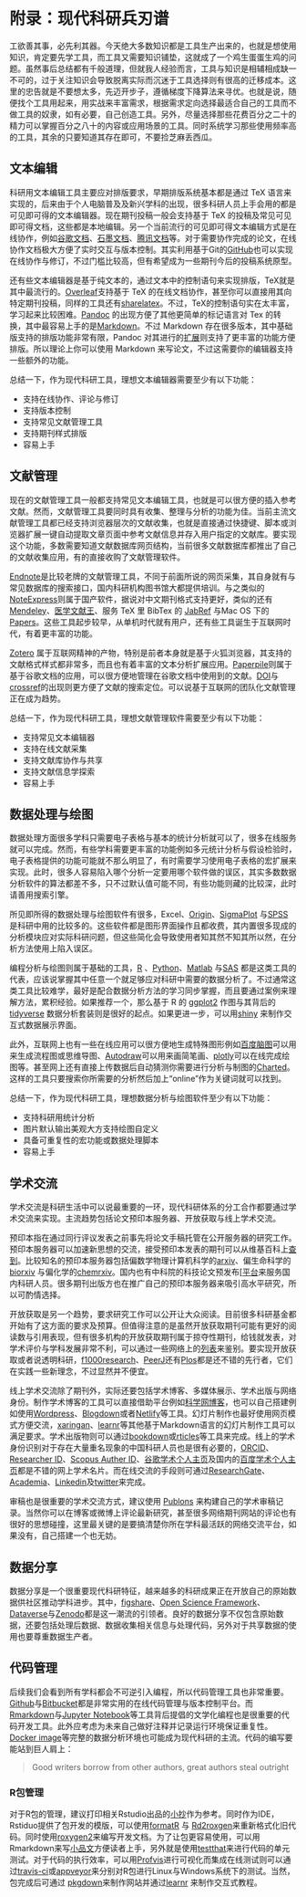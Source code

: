 # 附录：现代科研兵刃谱 {- #tool}

工欲善其事，必先利其器。今天绝大多数知识都是工具生产出来的，也就是想使用知识，肯定要先学工具，而工具又需要知识铺垫，这就成了一个鸡生蛋蛋生鸡的问题。虽然事后总结都有千般道理，但就我人经验而言，工具与知识是相辅相成缺一不可的，过于关注知识会导致脱离实际而沉迷于工具选择则有很高的迁移成本。这里的忠告就是不要想太多，先迈开步子，遵循梯度下降算法来寻优。也就是说，随便找个工具用起来，用实战来丰富需求，根据需求定向选择最适合自己的工具而不做工具的奴隶，如有必要，自己创造工具。另外，尽量选择那些花费百分之二十的精力可以掌握百分之八十的内容或应用场景的工具。同时系统学习那些使用频率高的工具，其余的只要知道其存在即可，不要捡芝麻丢西瓜。

## 文本编辑 {-}

科研用文本编辑工具主要应对排版要求，早期排版系统基本都是通过 TeX 语言来实现的，后来由于个人电脑普及及新兴学科的出现，很多科研人员上手会用的都是可见即可得的文本编辑器。现在期刊投稿一般会支持基于 TeX 的投稿及常见可见即可得文档，这些都是本地编辑。另一个当前流行的可见即可得文本编辑方式是在线协作，例如[谷歌文档](https://docs.google.com/)、[石墨文档](https://shimo.im/)、[腾讯文档](https://docs.qq.com/)等。对于需要协作完成的论文，在线协作文档极大方便了实时交互与版本控制。其实利用基于Git的[GitHub](https://github.com/)也可以实现在线协作与修订，不过门槛比较高，但有希望成为一些期刊今后的投稿系统原型。

还有些文本编辑器是基于纯文本的，通过文本中的控制语句来实现排版，TeX就是其中最流行的。[Overleaf](https://www.overleaf.com/)支持基于 TeX 的在线文档协作，甚至你可以直接用其向特定期刊投稿，同样的工具还有[sharelatex](https://www.sharelatex.com/)。不过，TeX的控制语句实在太丰富，学习起来比较困难。[Pandoc](https://pandoc.org/) 的出现方便了其他更简单的标记语言对 Tex 的转换，其中最容易上手的是[Markdown](https://daringfireball.net/projects/markdown/)。不过 Markdown 存在很多版本，其中基础版支持的排版功能非常有限，Pandoc 对其进行的[扩展](https://pandoc.org/MANUAL.html#pandocs-markdown)则支持了更丰富的功能方便排版。所以理论上你可以使用 Markdown 来写论文，不过这需要你的编辑器支持一些额外的功能。

总结一下，作为现代科研工具，理想文本编辑器需要至少有以下功能：

- 支持在线协作、评论与修订
- 支持版本控制
- 支持常见文献管理工具
- 支持期刊样式排版
- 容易上手

## 文献管理  {-}

现在的文献管理工具一般都支持常见文本编辑工具，也就是可以很方便的插入参考文献。然而，文献管理工具要同时具有收集、整理与分析的功能为佳。当前主流文献管理工具都已经支持浏览器层次的文献收集，也就是直接通过快捷键、脚本或浏览器扩展一键自动提取文章页面中参考文献信息并存入用户指定的文献库。要实现这个功能，多数需要知道文献数据库网页结构，当前很多文献数据库都推出了自己的文献收集应用，有的直接收购了文献管理软件。

[Endnote](https://endnote.com/)是比较老牌的文献管理工具，不同于前面所说的网页采集，其自身就有与常见数据库的搜索接口，国内科研机构图书馆大都提供培训。与之类似的[NoteExpress](http://www.inoteexpress.com/aegean/)则属于国产软件，据说对中文期刊格式支持更好，类似的还有[Mendeley](https://www.mendeley.com/)、[医学文献王](http://refer.medlive.cn/)、服务 TeX 里 BibTex 的 [JabRef](http://www.jabref.org/) 与Mac OS 下的[Papers](https://www.readcube.com/papers/mac)。这些工具起步较早，从单机时代就有用户，还有些工具诞生于互联网时代，有着更丰富的功能。

[Zotero](https://www.zotero.org/) 属于互联网精神的产物，特别是前者本身就是基于火狐浏览器，其支持的文献格式样式都非常多，而且也有着丰富的文本分析扩展应用。[Paperpile](https://paperpile.com/app)则属于基于谷歌文档的应用，可以很方便地管理在谷歌文档中使用到的文献。[DOI](https://www.doi.org/)与[crossref](https://www.crossref.org/)的出现则更方便了文献的搜索定位。可以说基于互联网的团队化文献管理正在成为趋势。

总结一下，作为现代科研工具，理想文献管理软件需要至少有以下功能：
    
- 支持常见文本编辑器
- 支持在线文献采集
- 支持文献库协作与共享
- 支持文献信息学探索
- 容易上手

## 数据处理与绘图  {-}

数据处理方面很多学科只需要电子表格与基本的统计分析就可以了，很多在线服务就可以完成。然而，有些学科需要更丰富的功能例如多元统计分析与假设检验时，电子表格提供的功能可能就不那么明显了，有时需要学习使用电子表格的宏扩展来实现。此时，很多人容易陷入哪个分析一定要用哪个软件做的误区，其实多数数据分析软件的算法都差不多，只不过默认值可能不同，有些功能则藏的比较深，此时请善用搜索引擎。

所见即所得的数据处理与绘图软件有很多，Excel、[Origin](https://www.originlab.com/)、[SigmaPlot](https://systatsoftware.com/) 与[SPSS](https://www.ibm.com/analytics/spss-statistics-software) 是科研中用的比较多的。这些软件都是图形界面操作且都收费，其内置很多现成的分析模块应对实际科研问题，但这些简化会导致使用者知其然不知其所以然，在分析方法使用上陷入误区。

编程分析与绘图则属于基础的工具，[R](https://www.r-project.org/) 、[Python](https://www.python.org/)、[Matlab](https://www.mathworks.com/products/matlab.html) 与[SAS](https://www.sas.com/en_us/home.html) 都是这类工具的代表，应该说掌握其中任意一个就足够应对科研中需要的数据分析了。不过通常这类工具比较难学，最好是配合数据分析方法的学习同步掌握，而且要通过案例来理解方法，累积经验。如果推荐一个，那么基于 R 的 [ggplot2](https://ggplot2.tidyverse.org/) 作图与其背后的 [tidyverse](https://www.tidyverse.org/) 数据分析套装则是很好的起点。如果更进一步，可以用[shiny](https://www.rstudio.com/products/shiny/) 来制作交互式数据展示界面。

此外，互联网上也有一些在线应用可以很方便地生成特殊图形例如[百度脑图](http://naotu.baidu.com/)可以用来生成流程图或思维导图、[Autodraw](https://www.autodraw.com/)可以用来画简笔画、[plotly](https://plot.ly/)可以在线完成绘图等。甚至网上还有直接上传数据后自动猜测你需要进行分析与制图的[Charted](https://www.charted.co/)。这样的工具只要搜索你所需要的分析然后加上“online”作为关键词就可以找到。

总结一下，作为现代科研工具，理想数据分析与绘图软件至少有以下功能：
    
- 支持科研用统计分析
- 图片默认输出美观大方支持绘图自定义
- 具备可重复性的宏功能或数据处理脚本
- 容易上手

## 学术交流  {-}

学术交流是科研生活中可以说最重要的一环，现代科研体系的分工合作都要通过学术交流来实现。主流趋势包括论文预印本服务器、开放获取与线上学术交流。

预印本指在通过同行评议发表之前事先将论文手稿托管在公开服务器的研究工作。预印本服务器可以加速新思想的交流，接受预印本发表的期刊可以从维基百科上[查到](https://en.wikipedia.org/wiki/List_of_academic_journals_by_preprint_policy)。比较知名的预印本服务器包括偏数学物理计算机科学的[arxiv](https://arxiv.org/)、偏生命科学的[biorxiv](https://www.biorxiv.org/) 与偏化学的[chemrxiv](https://chemrxiv.org/)。国内也有中科院的科技论文预发布[[平台](http://chinaxiv.org/home.htm)来服务国内科研人员。很多期刊出版方也在推广自己的预印本服务器来吸引高水平研究，所以可酌情选择。

开放获取是另一个趋势，要求研究工作可以公开让大众阅读。目前很多科研基金都开始有了这方面的要求及预算。但值得注意的是虽然开放获取期刊可能有更好的阅读数与引用表现，但有很多机构的开放获取期刊属于掠夺性期刊，给钱就发表，对学术评价与学科发展非常不利，可以通过一些网络上的[列表](https://beallslist.weebly.com/)来鉴别。要实现开放获取或者说透明科研，[f1000research](https://f1000research.com/)、[PeerJ](https://peerj.org/)还有[Plos](https://www.plos.org/)都是还不错的先行者，它们在实践一些新理念，不过显然并不便宜。

线上学术交流除了期刊外，实际还要包括学术博客、多媒体展示、学术出版与网络身份。制作学术博客的工具可以直接借助平台例如[科学网博客](http://blog.sciencenet.cn/)，也可以自己搭建例如使用[Wordpress](https://zh-cn.wordpress.com/)、[Blogdown](https://bookdown.org/yihui/blogdown/)或者[Netlify](https://www.netlify.com/)等工具。幻灯片制作也最好使用网页模式方便交流，[xaringan](https://github.com/yihui/xaringan)、[learnr](https://rstudio.github.io/learnr/)等其他基于Markdown语言的幻灯片制作工具可以满足要求。学术出版物则可以通过[bookdown](https://bookdown.org/)或[rticles](https://github.com/rstudio/rticles)等工具来完成。线上的学术身份识别对于存在大量重名现象的中国科研人员也是很有必要的，[ORCID](https://orcid.org/)、[Researcher ID](http://www.researcherid.com/)、[Scopus Auther ID](https://www.scopus.com/)、[谷歌学术个人主页](https://scholar.google.com)及国内的[百度学术个人主页](https://xueshu.baidu.com/)都是不错的网上学术名片。而在线交流的手段则可通过[ResearchGate](https://www.researchgate.net/)、[Academia](https://www.academia.edu/)、[Linkedin](https://www.linkedin.com/)及[twitter](https://twitter.com/)来完成。

审稿也是很重要的学术交流方式，建议使用 [Publons](https://publons.com/home/) 来构建自己的学术审稿记录。当然你可以在博客或微博上评论最新研究，甚至很多网络期刊网站的评论也有很好的思想碰撞，这里最关键的是要搞清楚你所在学科最活跃的网络交流平台，如果没有，自己搭建一个也无妨。


## 数据分享  {-}

数据分享是一个很重要现代科研特征，越来越多的科研成果正在开放自己的原始数据供社区推动学科进步。其中，[figshare](https://figshare.com/)、[Open Science Framework](https://osf.io/)、[Dataverse](https://dataverse.org/)与[Zenodo](https://zenodo.org/)都是这一潮流的引领者。良好的数据分享不仅包含原始数据，还要包括处理后数据、数据收集相关信息与处理代码，另外对于共享数据的使用也要尊重数据生产者。

## 代码管理  {-}

后续我们会看到所有学科都会不可逆引入编程，所以代码管理工具也非常重要。[Github](https://github.com/)与[Bitbucket](https://bitbucket.org/)都是非常实用的在线代码管理与版本控制平台。而[Rmarkdown](https://rmarkdown.rstudio.com/)与[Jupyter Notebook](https://ipython.org/notebook.html)等工具背后提倡的文学化编程也是很重要的代码开发工具。此外应考虑为未来自己做好注释并记录运行环境保证重复性。[Docker image](https://docs.docker.com/get-started/)等完整的数据分析环境也可能成为现代科研的主流。代码的编写要能站到巨人肩上：

> Good writers borrow from other authors, great authors steal outright 

### R包管理 {-}

对于R包的管理，建议打印相关Rstudio出品的[小抄](https://www.rstudio.com/resources/cheatsheets/)作为参考。同时作为IDE，Rstiduo提供了包开发的模版，可以使用[formatR](https://yihui.name/formatr/) 与 [Rd2roxgen](https://cran.r-project.org/web/packages/Rd2roxygen/index.html)来重新格式化旧代码。同时使用[roxygen2](https://cran.r-project.org/web/packages/roxygen2/index.html)来编写开发文档。为了让包更容易使用，可以用Rmarkdown来写[小品文](http://r-pkgs.had.co.nz/vignettes.html)方便读者上手，另外就是使用[testthat](https://github.com/r-lib/testthat)来进行代码的单元测试。对于代码的执行效率，可以用[Profvis](https://rstudio.github.io/profvis/)进行可视化而集成在线测试则可以通过[travis-ci](https://travis-ci.org/)或[appveyor](https://www.appveyor.com/)来分别对R包进行Linux与Windows系统下的测试。当然，包完成后可通过 [pkgdown](https://github.com/r-lib/pkgdown)来制作网站并通过[learnr](https://rstudio.github.io/learnr/) 来制作交互式教程。
